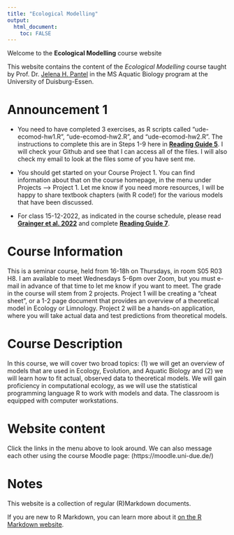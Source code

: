 ```yaml
---
title: "Ecological Modelling"
output: 
  html_document:
    toc: FALSE
---
```



Welcome to the **Ecological Modelling** course website

This website contains the content of the *Ecological Modelling* course taught by Prof. Dr. [Jelena H. Pantel](http://jhpantel.com) in the MS Aquatic Biology program at the University of Duisburg-Essen.

# Announcement 1
+ You need to have completed 3 exercises, as R scripts called "ude-ecomod-hw1.R", "ude-ecomod-hw2.R", and "ude-ecomod-hw2.R". The instructions to complete this are in Steps 1-9 here in [__Reading Guide 5__](./w7_readguide.html). I will check your Github and see that I can access all of the files. I will also check my email to look at the files some of you have sent me.

+ You should get started on your Course Project 1. You can find information about that on the course homepage, in the menu under Projects --> Project 1. Let me know if you need more resources, I will be happy to share textbook chapters (with R code!) for the various models that have been discussed.

+ For class 15-12-2022, as indicated in the course schedule, please read [__Grainger et al. 2022__](./r6_Grainger_2022.pdf) and complete [__Reading Guide 7__](./w9_readguide.html).

# Course Information

This is a seminar course, held from 16-18h on Thursdays, in room S05 R03 H8. I am available to meet Wednesdays 5-6pm over Zoom, but you must e-mail in advance of that time to let me know if you want to meet. The grade in the course will stem from 2 projects. Project 1 will be creating a "cheat sheet", or a 1-2 page document that provides an overview of a theoretical model in Ecology or Limnology. Project 2 will be a hands-on application, where you will take actual data and test predictions from theoretical models.

# Course Description

In this course, we will cover two broad topics: (1) we will get an overview of models that are used in Ecology, Evolution, and Aquatic Biology and (2) we will learn how to fit actual, observed data to theoretical models. We will gain proficiency in computational ecology, as we will use the statistical programming language R to work with models and data. The classroom is equipped with computer workstations.

# Website content

Click the links in the menu above to look around. We can also message each other using the course Moodle page: (https://moodle.uni-due.de/)


# Notes

This website is a collection of regular (R)Markdown documents.

If you are new to R Markdown, you can learn more about it [on the R Markdown website](https://rmarkdown.rstudio.com/). 


